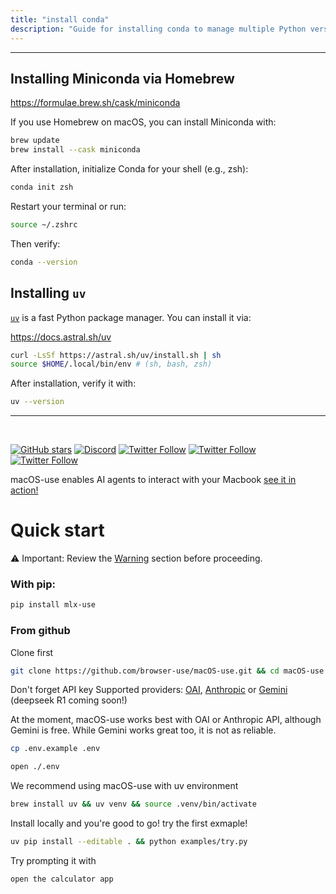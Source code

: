```yaml
---
title: "install conda"
description: "Guide for installing conda to manage multiple Python versions"
---
```


---

## Installing Miniconda via Homebrew

https://formulae.brew.sh/cask/miniconda

If you use Homebrew on macOS, you can install Miniconda with:

```bash
brew update
brew install --cask miniconda
```

After installation, initialize Conda for your shell (e.g., zsh):

```bash
conda init zsh
```

Restart your terminal or run:

```bash
source ~/.zshrc
```

Then verify:

```bash
conda --version
```

## Installing `uv`

[`uv`](https://github.com/astral-sh/uv) is a fast Python package manager. You can install it via:

https://docs.astral.sh/uv

```bash
curl -LsSf https://astral.sh/uv/install.sh | sh
source $HOME/.local/bin/env # (sh, bash, zsh)
```

After installation, verify it with:

```bash
uv --version
```

---



<br/>

[![GitHub stars](https://img.shields.io/github/stars/browser-use/macOS-use?style=social)](https://github.com/browser-use/macOS-use/stargazers)
[![Discord](https://img.shields.io/discord/1303749220842340412?color=7289DA&label=Discord&logo=discord&logoColor=white)](https://link.browser-use.com/discord)
[![Twitter Follow](https://img.shields.io/twitter/follow/OfirOzeri?style=social)](https://x.com/OfirOzeri)
[![Twitter Follow](https://img.shields.io/twitter/follow/Gregor?style=social)](https://x.com/gregpr07)
[![Twitter Follow](https://img.shields.io/twitter/follow/Magnus?style=social)](https://x.com/mamagnus00)



macOS-use enables AI agents to interact with your Macbook [see it in action!](#demos)

# Quick start

⚠️ Important: Review the [Warning](#warning) section before proceeding.

### With pip:

```bash
pip install mlx-use
```

### From github

Clone first

```bash
git clone https://github.com/browser-use/macOS-use.git && cd macOS-use
```

Don't forget API key Supported providers: [OAI](https://platform.openai.com/docs/quickstart), [Anthropic](https://docs.anthropic.com/en/api/admin-api/apikeys/get-api-key) or [Gemini](https://ai.google.dev/gemini-api/docs/api-key) (deepseek R1 coming soon!)

At the moment, macOS-use works best with OAI or Anthropic API, although Gemini is free. While Gemini works great too, it is not as reliable.

```bash
cp .env.example .env
```

```bash
open ./.env
```

We recommend using macOS-use with uv environment


```bash
brew install uv && uv venv && source .venv/bin/activate
```

Install locally and you're good to go! try the first exmaple!

```bash
uv pip install --editable . && python examples/try.py

```

Try prompting it with

```bash
open the calculator app
```
